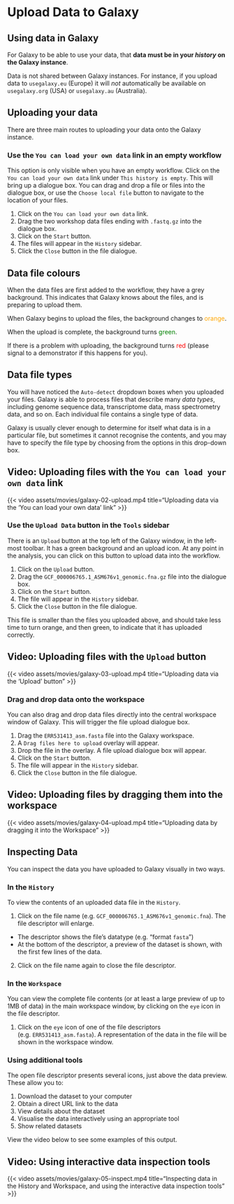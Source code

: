 # Upload Data to Galaxy {#sec-upload-data}

::: { .callout-important }
## Using data in Galaxy

For Galaxy to be able to use your data, that **data must be in your _history_ on the Galaxy instance**.
:::

::: { .callout-caution }
Data is not shared between Galaxy instances. For instance, if you upload data to `usegalaxy.eu` (Europe) it will _not_ automatically be available on `usegalaxy.org` (USA) or `usegalaxy.au` (Australia).
:::

## Uploading your data

There are three main routes to uploading your data onto the Galaxy instance.

### Use the `You can load your own data` link in an empty workflow

This option is only visible when you have an empty workflow. Click on the `You can load your own data` link under `This history is empty`. This will bring up a dialogue box. You can drag and drop a file or files into the dialogue box, or use the `Choose local file` button to navigate to the location of your files.

1. Click on the `You can load your own data` link.
2. Drag the two workshop data files ending with `.fastq.gz` into the dialogue box.
3. Click on the `Start` button.
4. The files will appear in the `History` sidebar.
5. Click the `Close` button in the file dialogue.

::: { .callout-caution collapse="true" }
## Data file colours

When the data files are first added to the workflow, they have a grey background. This indicates that Galaxy knows about the files, and is preparing to upload them.

When Galaxy begins to upload the files, the background changes to <span style="color:orange;">orange</span>.

When the upload is complete, the background turns <span style="color:green;">green</span>.

If there is a problem with uploading, the background turns <span style="color:red;">red</span> (please signal to a demonstrator if this happens for you).
:::

::: { .callout-tip collapse="true" }
## Data file types

You will have noticed the `Auto-detect` dropdown boxes when you uploaded your files. Galaxy is able to process files that describe many _data types_, including genome sequence data, transcriptome data, mass spectrometry data, and so on. Each individual file contains a single type of data.

Galaxy is usually clever enough to determine for itself what data is in a particular file, but sometimes it cannot recognise the contents, and you may have to specify the file type by choosing from the options in this drop-down box.
:::

::: { .callout-note }
## Video: Uploading files with the `You can load your own data` link

{{< video assets/movies/galaxy-02-upload.mp4 title="Uploading data via the 'You can load your own data' link" >}}
:::

### Use the `Upload Data` button in the `Tools` sidebar

There is an `Upload` button at the top left of the Galaxy window, in the left-most toolbar. It has a green background and an upload icon. At any point in the analysis, you can click on this button to upload data into the workflow.

1. Click on the `Upload` button.
2. Drag the `GCF_000006765.1_ASM676v1_genomic.fna.gz` file into the dialogue box.
3. Click on the `Start` button.
4. The file will appear in the `History` sidebar.
5. Click the `Close` button in the file dialogue.

This file is smaller than the files you uploaded above, and should take less time to turn orange, and then green, to indicate that it has uploaded correctly.

::: { .callout-note }
## Video: Uploading files with the `Upload` button

{{< video assets/movies/galaxy-03-upload.mp4 title="Uploading data via the 'Upload' button" >}}
:::

### Drag and drop data onto the workspace

You can also drag and drop data files directly into the central workspace window of Galaxy. This will trigger the file upload dialogue box.

1. Drag the `ERR531413_asm.fasta` file into the Galaxy workspace.
2. A `Drag files here to upload` overlay will appear.
3. Drop the file in the overlay. A file upload dialogue box will appear.
4. Click on the `Start` button.
5. The file will appear in the `History` sidebar.
6. Click the `Close` button in the file dialogue.

::: { .callout-note }
## Video: Uploading files by dragging them into the workspace

{{< video assets/movies/galaxy-04-upload.mp4 title="Uploading data by dragging it into the Workspace" >}}
:::

## Inspecting Data

You can inspect the data you have uploaded to Galaxy visually in two ways.

### In the `History`

To view the contents of an uploaded data file in the `History`.

1. Click on the file name (e.g. `GCF_000006765.1_ASM676v1_genomic.fna`). The file descriptor will enlarge.
  - The descriptor shows the file's datatype (e.g. "format `fasta`")
  - At the bottom of the descriptor, a preview of the dataset is shown, with the first few lines of the data.
2. Click on the file name again to close the file descriptor.

### In the `Workspace`

You can view the complete file contents (or at least a large preview of up to 1MB of data) in the main workspace window, by clicking on the `eye` icon in the file descriptor.

1. Click on the `eye` icon of one of the file descriptors (e.g. `ERR531413_asm.fasta`). A representation of the data in the file will be shown in the workspace window.

### Using additional tools

The open file descriptor presents several icons, just above the data preview. These allow you to:

1. Download the dataset to your computer
2. Obtain a direct URL link to the data
3. View details about the dataset
4. Visualise the data interactively using an appropriate tool
5. Show related datasets

View the video below to see some examples of this output.

::: { .callout-note }
## Video: Using interactive data inspection tools

{{< video assets/movies/galaxy-05-inspect.mp4 title="Inspecting data in the History and Workspace, and using the interactive data inspection tools" >}}
:::
